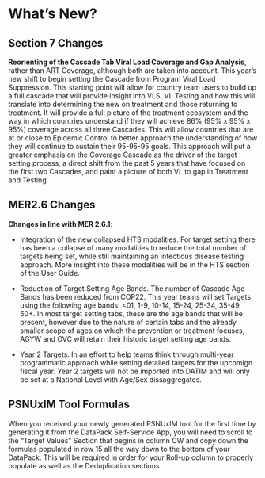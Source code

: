 # What's New?

## Section 7 Changes

**Reorienting of the Cascade Tab Viral Load Coverage and Gap Analysis**, rather than ART Coverage, although both are taken into account. This year's new shift to begin setting the Cascade from Program Viral Load Suppression. This starting point will allow for country team users to build up a full cascade that will provide insight into VLS, VL Testing and how this will translate into determining the new on treatment and those returning to treatment. It will provide a full picture of the treatment ecosystem and the way in which countries understand if they will achieve 86% (95% x 95% x 95%) coverage across all three Cascades. This will allow countries that are at or close to Epidemic Control to better approach the understanding of how they will continue to sustain their 95-95-95 goals. This approach will put a greater emphasis on the Coverage Cascade as the driver of the target setting process, a direct shift from the past 5 years that have focused on the first two Cascades, and paint a picture of both VL to gap in Treatment and Testing.

## MER2.6 Changes

**Changes in line with MER 2.6.1**:

-   Integration of the new collapsed HTS modalities. For target setting there has been a collapse of many modalities to reduce the total number of targets being set, while still  maintaining an infectious disease testing approach. More insight into these modalities will be in the HTS section of the User Guide. 

-   Reduction of Target Setting Age Bands. The number of Cascade Age Bands has been reduced from COP22. This year teams will set Targets using the following age bands: <01, 1-9, 10-14, 15-24, 25-34, 35-49, 50+. In most target setting tabs, these are the age bands that will be present, however due to the nature of certain tabs and the already smaller scope of ages on which the prevention or treatment focuses, AGYW and OVC will retain their historic target setting age bands. 

-   Year 2 Targets. In an effort to help teams think through multi-year programmatic approach while setting detailed targets for the upcomign fiscal year. Year 2 targets will not be imported into DATIM and will only be set at a National Level with Age/Sex dissaggregates. 

## **PSNUxIM Tool Formulas**

When you received your newly generated PSNUxIM tool for the first time by generating it from the DataPack Self-Service App, you will need to scroll to the "Target Values" Section that begins in column CW and copy down the formulas populated in row 15 all the way down to the bottom of your DataPack. This will be required in order for your Roll-up column to properly populate as well as the Deduplication sections.
